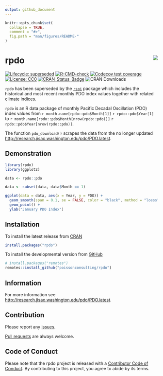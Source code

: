 ```yaml
---
output: github_document
---
```


<!-- README.md is generated from README.Rmd. Please edit that file -->

```r
knitr::opts_chunk$set(
  collapse = TRUE,
  comment = "#>",
  fig.path = "man/figures/README-"
)
```

# rpdo <img src="man/figures/logo.png" align="right" />

<!-- badges: start -->
[![Lifecycle: superseded](https://img.shields.io/badge/lifecycle-superseded-blue.svg)](https://lifecycle.r-lib.org/articles/stages.html#superseded)
[![R-CMD-check](https://github.com/poissonconsulting/rpdo/workflows/R-CMD-check/badge.svg)](https://github.com/poissonconsulting/rpdo/actions)
[![Codecov test coverage](https://codecov.io/gh/poissonconsulting/rpdo/branch/master/graph/badge.svg)](https://codecov.io/gh/poissonconsulting/rpdo?branch=master)
[![License: CC0](https://img.shields.io/badge/License-CC0-blue.svg)](https://creativecommons.org/publicdomain/zero/1.0/)
[![CRAN_Status_Badge](http://www.r-pkg.org/badges/version/rpdo)](https://cran.r-project.org/package=rpdo)
![CRAN Downloads](http://cranlogs.r-pkg.org/badges/rpdo)
<!-- badges: end -->

`rpdo` has been superseded by the [`rsoi`](https://github.com/boshek/rsoi) package which includes the historical and most recent monthly PDO index values together with related climate indices.

`rpdo` is an R data package of monthly Pacific Decadal Oscillation (PDO) index 
values from `r month.name[rpdo::pdo$Month[1]]` `r rpdo::pdo$Year[1]` to `r month.name[rpdo::pdo$Month[nrow(rpdo::pdo)]]` `r rpdo::pdo$Year[nrow(rpdo::pdo)]`.

The function `pdo_download()` scrapes the 
data from the no longer updated <http://research.jisao.washington.edu/pdo/PDO.latest>.

## Demonstration

```r
library(rpdo)
library(ggplot2)

data <- rpdo::pdo

data <- subset(data, data$Month == 1)

ggplot(data = data, aes(x = Year, y = PDO)) +
  geom_smooth(span = 0.1, se = FALSE, color = "black", method = "loess") +
  geom_point() +
  ylab("January PDO Index")
```

## Installation

To install the latest release from [CRAN](https://cran.r-project.org)
```r
install.packages("rpdo")
```

To install the developmental version from [GitHub](https://github.com/poissonconsulting/rpdo)
```r
# install.packages("remotes")
remotes::install_github("poissonconsulting/rpdo")
```

## Information

For more information see <http://research.jisao.washington.edu/pdo/PDO.latest>.

## Contribution

Please report any [issues](https://github.com/poissonconsulting/rpdo/issues).

[Pull requests](https://github.com/poissonconsulting/rpdo/pulls) are always welcome.

## Code of Conduct

Please note that the rpdo project is released with a [Contributor Code of Conduct](https://contributor-covenant.org/version/2/0/CODE_OF_CONDUCT.html). By contributing to this project, you agree to abide by its terms.

